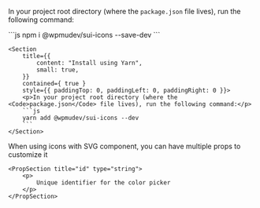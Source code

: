 
<Section contained={ true } style={{ paddingTop: 0 }}>
	<NodeJSWarning/>
</Section>




<Section title="Installation" style={{ paddingTop: 0 }}>
	<Section
		title={{
			content: "Install using NPM",
			small: true,
		}}
		contained={ true }
		style={{ paddingTop: 0, paddingLeft: 0, paddingRight: 0 }}>
		<p>In your project root directory (where the <Code>package.json</Code> file lives), run the following command:</p>
		```js
		npm i @wpmudev/sui-icons --save-dev
		```
	</Section>

	<Section
		title={{
			content: "Install using Yarn",
			small: true,
		}}
		contained={ true }
		style={{ paddingTop: 0, paddingLeft: 0, paddingRight: 0 }}>
		<p>In your project root directory (where the <Code>package.json</Code> file lives), run the following command:</p>
		```js
		yarn add @wpmudev/sui-icons --dev
		```
	</Section>
</Section>

<Section title="Props" border={true}>
	<p>When using icons with SVG component, you can have multiple props to customize it </p>

	<PropSection title="id" type="string">
		<p>
			Unique identifier for the color picker
		</p>
    </PropSection>
</Section>
